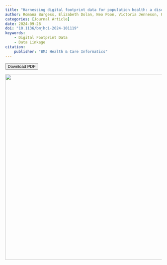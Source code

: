 ```yaml
---
title: "Harnessing digital footprint data for population health: a discussion on collaboration, challenges and opportunities in the UK"
author: Romana Burgess, Elizabeth Dolan, Neo Poon, Victoria Jenneson, Francesca Pontin, Torty Sivill, Michelle Morris, Anya Skatova
categories: [Journal Article]
date: 2024-09-28
doi: "10.1136/bmjhci-2024-101119" 
keywords: 
    - Digital Footprint Data
    - Data Linkage
citation: 
    publisher: "BMJ Health & Care Informatics"
---
```

<!-- Button to download PDF -->
<button id="download-btn" onclick="downloadPDF()">Download PDF</button>
<!-- JavaScript function to handle the download -->
<script>
function downloadPDF() {
   // Path to your PDF file (relative)
   var pdfPath = '../paper_pdf_jpeg/harnessing_digital_footprint.pdf';
   // Create a temporary link to trigger the download
   var link = document.createElement('a');
   link.href = pdfPath;
   link.download = 'harnessing_digital_footprint.pdf';  // Optionally, specify the file name
   // Append the link to the body (required for it to work in some browsers)
   document.body.appendChild(link);
   // Trigger the click event to start the download
   link.click();
   // Remove the link from the DOM after the download starts
   document.body.removeChild(link);
}
</script>


![](../paper_pdf_jpeg/harnessing_digital_footprint.jpg){width="595"}



